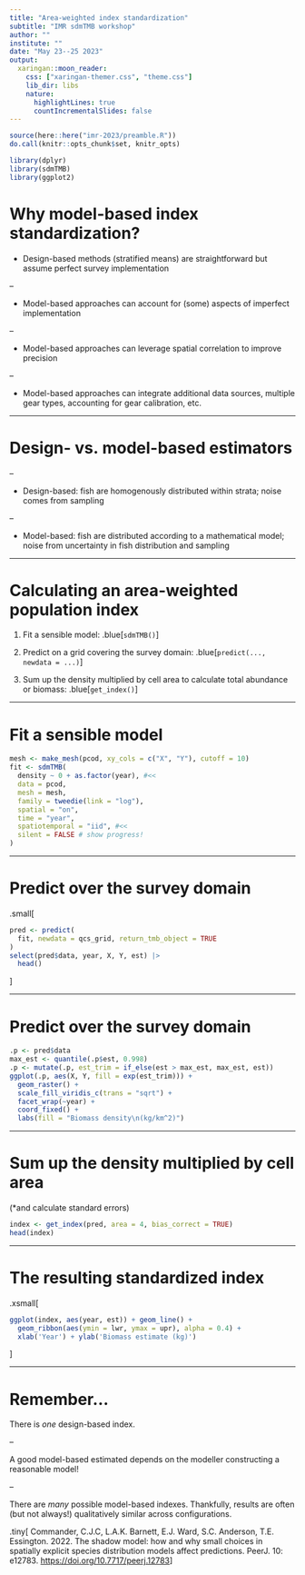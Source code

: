 ```yaml
---
title: "Area-weighted index standardization"
subtitle: "IMR sdmTMB workshop"
author: ""
institute: ""
date: "May 23--25 2023"
output:
  xaringan::moon_reader:
    css: ["xaringan-themer.css", "theme.css"]
    lib_dir: libs
    nature:
      highlightLines: true
      countIncrementalSlides: false
---
```


<!-- Build with: xaringan::inf_mr() -->

```r
source(here::here("imr-2023/preamble.R"))
do.call(knitr::opts_chunk$set, knitr_opts)
```

```r
library(dplyr)
library(sdmTMB)
library(ggplot2)
```

# Why model-based index standardization?

* Design-based methods (stratified means) are straightforward but assume perfect survey implementation

--

* Model-based approaches can account for (some) aspects of imperfect implementation

--

* Model-based approaches can leverage spatial correlation to improve precision

--

* Model-based approaches can integrate additional data sources, multiple gear types, accounting for gear calibration, etc.

---

# Design- vs. model-based estimators

--

* Design-based: fish are homogenously distributed within strata; noise comes from sampling

--

* Model-based: fish are distributed according to a mathematical model; noise from uncertainty in fish distribution and sampling

---

# Calculating an area-weighted population index

1. Fit a sensible model: .blue[`sdmTMB()`]

2. Predict on a grid covering the survey domain: .blue[`predict(..., newdata = ...)`]

3. Sum up the density multiplied by cell area to calculate total abundance or biomass: .blue[`get_index()`]

---

# Fit a sensible model

```r
mesh <- make_mesh(pcod, xy_cols = c("X", "Y"), cutoff = 10)
fit <- sdmTMB(
  density ~ 0 + as.factor(year), #<<
  data = pcod,
  mesh = mesh,
  family = tweedie(link = "log"),
  spatial = "on",
  time = "year",
  spatiotemporal = "iid", #<<
  silent = FALSE # show progress!
)
```

---

# Predict over the survey domain

.small[
```r
pred <- predict(
  fit, newdata = qcs_grid, return_tmb_object = TRUE
)
select(pred$data, year, X, Y, est) |> 
  head()
```
]

---

# Predict over the survey domain

```r
.p <- pred$data
max_est <- quantile(.p$est, 0.998)
.p <- mutate(.p, est_trim = if_else(est > max_est, max_est, est))
ggplot(.p, aes(X, Y, fill = exp(est_trim))) +
  geom_raster() +
  scale_fill_viridis_c(trans = "sqrt") +
  facet_wrap(~year) +
  coord_fixed() +
  labs(fill = "Biomass density\n(kg/km^2)")
```

---

# Sum up the density multiplied by cell area

(*and calculate standard errors)

```r
index <- get_index(pred, area = 4, bias_correct = TRUE)
head(index)
```

---

# The resulting standardized index

.xsmall[
```r
ggplot(index, aes(year, est)) + geom_line() +
  geom_ribbon(aes(ymin = lwr, ymax = upr), alpha = 0.4) +
  xlab('Year') + ylab('Biomass estimate (kg)')
```
]

---

# Remember...

There is *one* design-based index.

--

A good model-based estimated depends on the modeller constructing a reasonable model!

--

There are *many* possible model-based indexes. Thankfully, results are often (but not always!) qualitatively similar across configurations.


.tiny[
Commander, C.J.C, L.A.K. Barnett, E.J. Ward, S.C. Anderson, T.E. Essington. 2022. The shadow model: how and why small choices in spatially explicit species distribution models affect predictions. PeerJ. 10: e12783. <https://doi.org/10.7717/peerj.12783>
]
